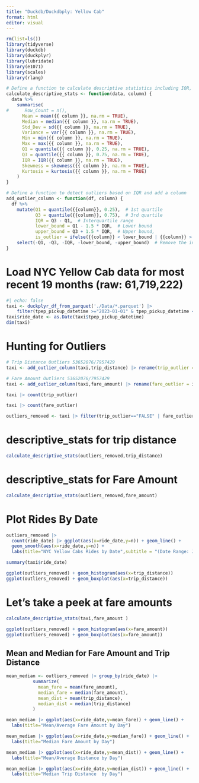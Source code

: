 ---
title: "Duckdb/Duckdbply: Yellow Cab"
format: html
editor: visual
---


```{r}
rm(list=ls())
library(tidyverse)
library(duckdb)
library(duckplyr)
library(lubridate)
library(e1071)
library(scales)
library(rlang)
```
```{r}

# Define a function to calculate descriptive statistics including IQR, skewness, kurtosis, and row count
calculate_descriptive_stats <- function(data, column) {
  data %>%
    summarise(
#      Row_Count = n(),
      Mean = mean({{ column }}, na.rm = TRUE),
      Median = median({{ column }}, na.rm = TRUE),
      Std_Dev = sd({{ column }}, na.rm = TRUE),
      Variance = var({{ column }}, na.rm = TRUE),
      Min = min({{ column }}, na.rm = TRUE),
      Max = max({{ column }}, na.rm = TRUE),
      Q1 = quantile({{ column }}, 0.25, na.rm = TRUE),
      Q3 = quantile({{ column }}, 0.75, na.rm = TRUE),
      IQR = IQR({{ column }}, na.rm = TRUE),
      Skewness = skewness({{ column }}, na.rm = TRUE),
      Kurtosis = kurtosis({{ column }}, na.rm = TRUE)
    )
}
```
```{r}
# Define a function to detect outliers based on IQR and add a column
add_outlier_column <- function(df, column) {
  df %>%
    mutate(Q1 = quantile({{column}}, 0.25),  # 1st quartile
           Q3 = quantile({{column}}, 0.75),  # 3rd quartile
           IQR = Q3 - Q1,  # Interquartile range
           lower_bound = Q1 - 1.5 * IQR,  # Lower bound
           upper_bound = Q3 + 1.5 * IQR,  # Upper bound,
           is_outlier = ifelse({{column}} < lower_bound | {{column}} > upper_bound, TRUE, FALSE)) %>%
    select(-Q1, -Q3, -IQR, -lower_bound, -upper_bound)  # Remove the intermediate columns
}


```

# Load NYC Yellow Cab data for most recent 19 months (raw: 61,719,222)

```{r}
#| echo: false
taxi <- duckplyr_df_from_parquet('./Data/*.parquet') |>
    filter(tpep_pickup_datetime >="2023-01-01" & tpep_pickup_datetime <="2024-07-31" & fare_amount >0)
taxi$ride_date <- as.Date(taxi$tpep_pickup_datetime)
dim(taxi)
```

# Hunting for Outliers

```{r}
# Trip Distance Outliers 53652076/7957429
taxi <- add_outlier_column(taxi,trip_distance) |> rename(trip_outlier = is_outlier )
```


```{r}
# Fare Amount Outliers 53652076/7957429
taxi <- add_outlier_column(taxi,fare_amount) |> rename(fare_outlier = is_outlier )
```
```{r}
taxi |> count(trip_outlier)
```
```{r}
taxi |> count(fare_outlier)
```

```{r}
outliers_removed <- taxi |> filter(trip_outlier=="FALSE" | fare_outlier =="FALSE")
```

# descriptive_stats for trip distance
```{r}
calculate_descriptive_stats(outliers_removed,trip_distance)
```
# descriptive_stats for Fare Amount
```{r}
calculate_descriptive_stats(outliers_removed,fare_amount)
```

# Plot Rides By Date

```{r}
outliers_removed |> 
  count(ride_date) |> ggplot(aes(x=ride_date,y=n)) + geom_line() +
  geom_smooth(aes(x=ride_date,y=n)) +
  labs(title="NYC Yellow Cabs Rides by Date",subtitle = "(Date Range: Jan. 23 - July 24)",y="Ride Count")
```
```{r}
summary(taxi$ride_date)
```
```{r}
ggplot(outliers_removed) + geom_histogram(aes(x=trip_distance))
ggplot(outliers_removed) + geom_boxplot(aes(x=trip_distance))
```

# Let's take a peek at fare amounts

```{r}
calculate_descriptive_stats(taxi,fare_amount )
```
```{r}
ggplot(outliers_removed) + geom_histogram(aes(x=fare_amount))
ggplot(outliers_removed) + geom_boxplot(aes(x=fare_amount))
```

## Mean and Median for Fare Amount and Trip Distance

```{r}
mean_median <- outliers_removed |> group_by(ride_date) |>
          summarize(
            mean_fare = mean(fare_amount),
            median_fare = median(fare_amount),
            mean_dist = mean(trip_distance),
            median_dist = median(trip_distance)
          )
```
```{r}
mean_median |> ggplot(aes(x=ride_date,y=mean_fare)) + geom_line() +
  labs(title="Mean/Average Fare Amount by Day")
```

```{r}
mean_median |> ggplot(aes(x=ride_date,y=median_fare)) + geom_line() +
  labs(title="Median Fare Amount by Day")
```
```{r}
mean_median |> ggplot(aes(x=ride_date,y=mean_dist)) + geom_line() +
  labs(title="Mean/Average Distance by Day")
```

```{r}
mean_median |> ggplot(aes(x=ride_date,y=median_dist)) + geom_line() +
  labs(title="Median Trip Distance  by Day")
```